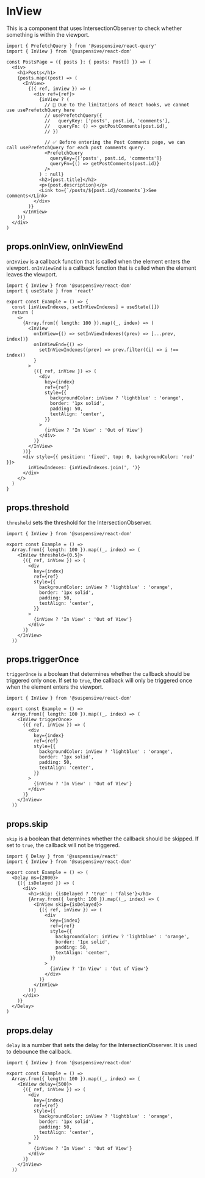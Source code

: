 
# InView

This is a component that uses IntersectionObserver to check whether something is within the viewport.

```tsx
import { PrefetchQuery } from '@suspensive/react-query'
import { InView } from '@suspensive/react-dom'

const PostsPage = ({ posts }: { posts: Post[] }) => (
  <div>
    <h1>Posts</h1>
    {posts.map((post) => (
      <InView>
        {({ ref, inView }) => (
          <div ref={ref}>
            {inView ? (
              // 🚫 Due to the limitations of React hooks, we cannot use usePrefetchQuery here
              // usePrefetchQuery({
              //   queryKey: ['posts', post.id, 'comments'],
              //   queryFn: () => getPostComments(post.id),
              // })

              // ✅ Before entering the Post Comments page, we can call usePrefetchQuery for each post comments query.
              <PrefetchQuery
                queryKey={['posts', post.id, 'comments']}
                queryFn={() => getPostComments(post.id)}
              />
            ) : null}
            <h2>{post.title}</h2>
            <p>{post.description}</p>
            <Link to={`/posts/${post.id}/comments`}>See comments</Link>
          </div>
        )}
      </InView>
    ))}
  </div>
)
```

## props.onInView, onInViewEnd

`onInView` is a callback function that is called when the element enters the viewport.
`onInViewEnd` is a callback function that is called when the element leaves the viewport.

<Sandpack>

```tsx Example.tsx active
import { InView } from '@suspensive/react-dom'
import { useState } from 'react'

export const Example = () => {
  const [inViewIndexes, setInViewIndexes] = useState([])
  return (
    <>
      {Array.from({ length: 100 }).map((_, index) => (
        <InView
          onInView={() => setInViewIndexes((prev) => [...prev, index])}
          onInViewEnd={() =>
            setInViewIndexes((prev) => prev.filter((i) => i !== index))
          }
        >
          {({ ref, inView }) => (
            <div
              key={index}
              ref={ref}
              style={{
                backgroundColor: inView ? 'lightblue' : 'orange',
                border: '1px solid',
                padding: 50,
                textAlign: 'center',
              }}
            >
              {inView ? 'In View' : 'Out of View'}
            </div>
          )}
        </InView>
      ))}
      <div style={{ position: 'fixed', top: 0, backgroundColor: 'red' }}>
        inViewIndexes: {inViewIndexes.join(', ')}
      </div>
    </>
  )
}
```

</Sandpack>

## props.threshold

`threshold` sets the threshold for the IntersectionObserver.

<Sandpack>

```tsx Example.tsx active
import { InView } from '@suspensive/react-dom'

export const Example = () =>
  Array.from({ length: 100 }).map((_, index) => (
    <InView threshold={0.5}>
      {({ ref, inView }) => (
        <div
          key={index}
          ref={ref}
          style={{
            backgroundColor: inView ? 'lightblue' : 'orange',
            border: '1px solid',
            padding: 50,
            textAlign: 'center',
          }}
        >
          {inView ? 'In View' : 'Out of View'}
        </div>
      )}
    </InView>
  ))
```

</Sandpack>

## props.triggerOnce

`triggerOnce` is a boolean that determines whether the callback should be triggered only once. If set to `true`, the callback will only be triggered once when the element enters the viewport.

<Sandpack>

```tsx Example.tsx active
import { InView } from '@suspensive/react-dom'

export const Example = () =>
  Array.from({ length: 100 }).map((_, index) => (
    <InView triggerOnce>
      {({ ref, inView }) => (
        <div
          key={index}
          ref={ref}
          style={{
            backgroundColor: inView ? 'lightblue' : 'orange',
            border: '1px solid',
            padding: 50,
            textAlign: 'center',
          }}
        >
          {inView ? 'In View' : 'Out of View'}
        </div>
      )}
    </InView>
  ))
```

</Sandpack>

## props.skip

`skip` is a boolean that determines whether the callback should be skipped. If set to `true`, the callback will not be triggered.

<Sandpack>

```tsx Example.tsx active
import { Delay } from '@suspensive/react'
import { InView } from '@suspensive/react-dom'

export const Example = () => (
  <Delay ms={2000}>
    {({ isDelayed }) => (
      <div>
        <h1>skip: {isDelayed ? 'true' : 'false'}</h1>
        {Array.from({ length: 100 }).map((_, index) => (
          <InView skip={isDelayed}>
            {({ ref, inView }) => (
              <div
                key={index}
                ref={ref}
                style={{
                  backgroundColor: inView ? 'lightblue' : 'orange',
                  border: '1px solid',
                  padding: 50,
                  textAlign: 'center',
                }}
              >
                {inView ? 'In View' : 'Out of View'}
              </div>
            )}
          </InView>
        ))}
      </div>
    )}
  </Delay>
)
```

</Sandpack>

## props.delay

`delay` is a number that sets the delay for the IntersectionObserver. It is used to debounce the callback.

<Sandpack>

```tsx Example.tsx active
import { InView } from '@suspensive/react-dom'

export const Example = () =>
  Array.from({ length: 100 }).map((_, index) => (
    <InView delay={500}>
      {({ ref, inView }) => (
        <div
          key={index}
          ref={ref}
          style={{
            backgroundColor: inView ? 'lightblue' : 'orange',
            border: '1px solid',
            padding: 50,
            textAlign: 'center',
          }}
        >
          {inView ? 'In View' : 'Out of View'}
        </div>
      )}
    </InView>
  ))
```

</Sandpack>
